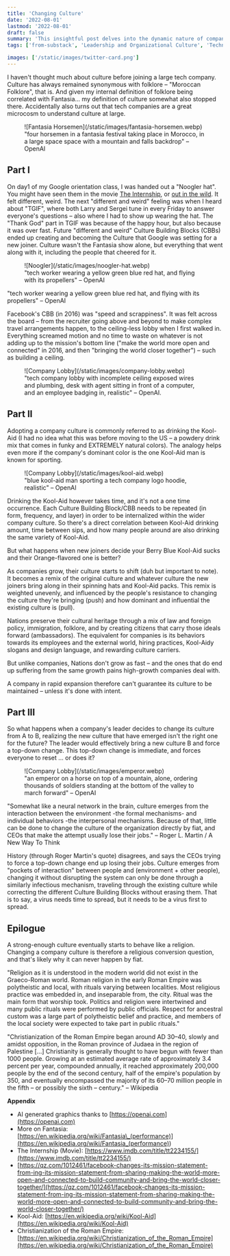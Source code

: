 ```yaml
---
title: 'Changing Culture'
date: '2022-08-01'
lastmod: '2022-08-01'
draft: false
summary: 'This insightful post delves into the dynamic nature of company cultures, drawing parallels with national cultures and religious conversions. It explores the complexities of adapting to and influencing cultural shifts within organizations, using examples from tech giants and historical analogies.'
tags: ['from-substack', 'Leadership and Organizational Culture', 'Technology and Innovation']

images: ['/static/images/twitter-card.png']
---
```


I haven't thought much about culture before joining a large tech company. Culture has always remained synonymous with folklore – "Moroccan Folklore", that is. And given my internal definition of folklore being correlated with Fantasia... my definition of culture somewhat also stopped there. Accidentally also turns out that tech companies are a great microcosm to understand culture at large.

<figure>
  ![Fantasia Horsemen](/static/images/fantasia-horsemen.webp)
  <figcaption>
    "four horsemen in a fantasia festival taking place in Morocco, in a large space space with a
    mountain and falls backdrop" – OpenAI
  </figcaption>
</figure>

## Part I

On day1 of my Google orientation class, I was handed out a "Noogler hat". You might have seen them in the movie [The Internship](https://i.insider.com/519f5b696bb3f7a818000013?width=300&format=jpeg&auto=webp), or [out in the wild](https://www.facebook.com/photo?fbid=10150924600003435&set=pb.502133434.-2207520000..). It felt different, weird. The next "different and weird" feeling was when I heard about "TGIF", where both Larry and Sergei tune in every Friday to answer everyone's questions – also where I had to show up wearing the hat. The "Thank God" part in TGIF was because of the happy hour, but also because it was over fast. Future "different and weird" Culture Building Blocks (CBBs) ended up creating and becoming the Culture that Google was setting for a new joiner. Culture wasn't the Fantasia show alone, but everything that went along with it, including the people that cheered for it.

<figure>
  ![Noogler](/static/images/noogler-hat.webp)
  <figcaption>
    "tech worker wearing a yellow green blue red hat, and flying with its propellers" – OpenAI
  </figcaption>
</figure>

"tech worker wearing a yellow green blue red hat, and flying with its propellers" – OpenAI

Facebook's CBB (in 2016) was "speed and scrappiness". It was felt across the board – from the recruiter going above and beyond to make complex travel arrangements happen, to the ceiling-less lobby when I first walked in. Everything screamed motion and no time to waste on whatever is not adding up to the mission's bottom line ("make the world more open and connected" in 2016, and then "bringing the world closer together") – such as building a ceiling.

<figure>
  ![Company Lobby](/static/images/company-lobby.webp)
  <figcaption>
    "tech company lobby with incomplete ceiling exposed wires and plumbing, desk with agent sitting
    in front of a computer, and an employee badging in, realistic" – OpenAI.
  </figcaption>
</figure>

## Part II

Adopting a company culture is commonly referred to as drinking the Kool-Aid (I had no idea what this was before moving to the US – a powdery drink mix that comes in funky and EXTREMELY natural colors). The analogy helps even more if the company's dominant color is the one Kool-Aid man is known for sporting.

<figure>
  ![Company Lobby](/static/images/kool-aid.webp)
  <figcaption>
    "blue kool-aid man sporting a tech company logo hoodie, realistic" – OpenAI
  </figcaption>
</figure>

Drinking the Kool-Aid however takes time, and it's not a one time occurrence. Each Culture Building Block/CBB needs to be repeated (in form, frequency, and layer) in order to be internalized within the wider company culture. So there's a direct correlation between Kool-Aid drinking amount, time between sips, and how many people around are also drinking the same variety of Kool-Aid.

But what happens when new joiners decide your Berry Blue Kool-Aid sucks and their Orange-flavored one is better?

As companies grow, their culture starts to shift (duh but important to note). It becomes a remix of the original culture and whatever culture the new joiners bring along in their spinning hats and Kool-Aid packs. This remix is weighted unevenly, and influenced by the people's resistance to changing the culture they're bringing (push) and how dominant and influential the existing culture is (pull).

Nations preserve their cultural heritage through a mix of law and foreign policy, immigration, folklore, and by creating citizens that carry those ideals forward (ambassadors). The equivalent for companies is its behaviors towards its employees and the external world, hiring practices, Kool-Aidy slogans and design language, and rewarding culture carriers.

But unlike companies, Nations don't grow as fast – and the ones that do end up suffering from the same growth pains high-growth companies deal with.

A company in rapid expansion therefore can't guarantee its culture to be maintained – unless it's done with intent.

## Part III

So what happens when a company's leader decides to change its culture from A to B, realizing the new culture that have emerged isn't the right one for the future? The leader would effectively bring a new culture B and force a top-down change. This top-down change is immediate, and forces everyone to reset ... or does it?

<figure>
  ![Company Lobby](/static/images/emperor.webp)
  <figcaption>
    "an emperor on a horse on top of a mountain, alone, ordering thousands of soldiers standing at
    the bottom of the valley to march forward" – OpenAI
  </figcaption>
</figure>

"Somewhat like a neural network in the brain, culture emerges from the interaction between the environment -the formal mechanisms- and individual behaviors -the interpersonal mechanisms. Because of that, little can be done to change the culture of the organization directly by fiat, and CEOs that make the attempt usually lose their jobs." – Roger L. Martin / A New Way To Think

History (through Roger Martin's quote) disagrees, and says the CEOs trying to force a top-down change end up losing their jobs. Culture emerges from "pockets of interaction" between people and (environment + other people), changing it without disrupting the system can only be done through a similarly infectious mechanism, traveling through the existing culture while correcting the different Culture Building Blocks without erasing them. That is to say, a virus needs time to spread, but it needs to be a virus first to spread.

## Epilogue

A strong-enough culture eventually starts to behave like a religion. Changing a company culture is therefore a religious conversion question, and that's likely why it can never happen by fiat.

"Religion as it is understood in the modern world did not exist in the Graeco-Roman world. Roman religion in the early Roman Empire was polytheistic and local, with rituals varying between localities. Most religious practice was embedded in, and inseparable from, the city. Ritual was the main form that worship took. Politics and religion were intertwined and many public rituals were performed by public officials. Respect for ancestral custom was a large part of polytheistic belief and practice, and members of the local society were expected to take part in public rituals."

"Christianization of the Roman Empire began around AD 30–40, slowly and amidst opposition, in the Roman province of Judaea in the region of Palestine \[...\] Christianity is generally thought to have begun with fewer than 1000 people. Growing at an estimated average rate of approximately 3.4 percent per year, compounded annually, it reached approximately 200,000 people by the end of the second century, half of the empire's population by 350, and eventually encompassed the majority of its 60–70 million people in the fifth – or possibly the sixth – century." – Wikipedia

**Appendix**

- AI generated graphics thanks to [https://openai.com](https://openai.com)
- More on Fantasia: [https://en.wikipedia.org/wiki/Fantasia\_(performance)](<https://en.wikipedia.org/wiki/Fantasia_(performance)>)
- The Internship (Movie): [https://www.imdb.com/title/tt2234155/](https://www.imdb.com/title/tt2234155/)
- [https://qz.com/1012461/facebook-changes-its-mission-statement-from-ing-its-mission-statement-from-sharing-making-the-world-more-open-and-connected-to-build-community-and-bring-the-world-closer-together/](https://qz.com/1012461/facebook-changes-its-mission-statement-from-ing-its-mission-statement-from-sharing-making-the-world-more-open-and-connected-to-build-community-and-bring-the-world-closer-together/)
- Kool-Aid: [https://en.wikipedia.org/wiki/Kool-Aid](https://en.wikipedia.org/wiki/Kool-Aid)
- Christianization of the Roman Empire: [https://en.wikipedia.org/wiki/Christianization_of_the_Roman_Empire](https://en.wikipedia.org/wiki/Christianization_of_the_Roman_Empire)
